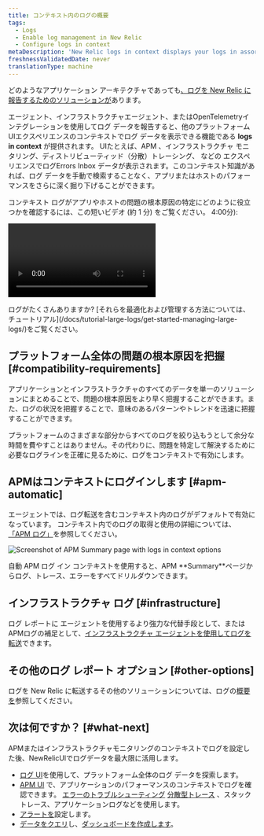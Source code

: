 ```yaml
---
title: コンテキスト内のログの概要
tags:
  - Logs
  - Enable log management in New Relic
  - Configure logs in context
metaDescription: 'New Relic logs in context displays your logs in assorted New Relic experiences, helping you more easily correlate and troubleshoot issues.'
freshnessValidatedDate: never
translationType: machine
---
```


どのようなアプリケーション アーキテクチャであっても[、ログを New Relic に報告するためのソリューションが](/docs/logs/get-started/get-started-log-management#integrate-logs)あります。

<InlinePopover type="apm"/>エージェント、インフラストラクチャエージェント、またはOpenTelemetryインテグレーションを使用してログ データを報告すると、他のプラットフォームUIエクスペリエンスのコンテキストでログ データを表示できる機能である <DNT>**logs in context**</DNT> が提供されます。 UIたとえば、APM 、インフラストラクチャ モニタリング、ディストリビューティッド（分散）トレーシング、 などの エクスペリエンスでログErrors Inbox データが表示されます。このコンテキスト知識があれば、ログ データを手動で検索することなく、アプリまたはホストのパフォーマンスをさらに深く掘り下げることができます。

コンテキスト ログがアプリやホストの問題の根本原因の特定にどのように役立つかを確認するには、この短いビデオ (約 1 分) をご覧ください。 4:00分):

<Video
  id="g--qjF2wTxI"
  type="youtube"
/>

<Callout variant="tip">
  ログがたくさんありますか? [それらを最適化および管理する方法については、チュートリアル](/docs/tutorial-large-logs/get-started-managing-large-logs/)をご覧ください。
</Callout>

## プラットフォーム全体の問題の根本原因を把握 [#compatibility-requirements]

アプリケーションとインフラストラクチャのすべてのデータを単一のソリューションにまとめることで、問題の根本原因をより早く把握することができます。また、ログの状況を把握することで、意味のあるパターンやトレンドを迅速に把握することができます。

プラットフォームのさまざまな部分からすべてのログを絞り込もうとして余分な時間を費やすことはありません。その代わりに、問題を特定して解決するために必要なログラインを正確に見るために、ログをコンテキストで有効にします。

## APMはコンテキストにログインします [#apm-automatic]

<InlinePopover type="apm"/>エージェントでは、ログ転送を含むコンテキスト内のログがデフォルトで有効になっています。 コンテキスト内での<InlinePopover type="apm"/>ログの取得と使用の詳細については、 [「APM ログ」](/docs/apm/new-relic-apm/getting-started/get-started-logs-context)を参照してください。

<img
  title="APM logs in context UI options"
  alt="Screenshot of APM Summary page with logs in context options"
  src="/images/logs_screenshot-full_apm-logs-in-context-in-ui.webp"
/>

<figcaption>
  自動 APM ログ イン コンテキストを使用すると、APM <DNT>**Summary**</DNT>ページからログ、トレース、エラーをすべてドリルダウンできます。
</figcaption>

## インフラストラクチャ ログ [#infrastructure]

ログ レポートに <InlinePopover type="apm"/>エージェントを使用するより強力な代替手段として、またはAPMログの補足として、[インフラストラクチャ エージェントを使用してログを転送](/docs/logs/forward-logs/forward-your-logs-using-infrastructure-agent)できます。

## その他のログ レポート オプション [#other-options]

ログを New Relic に転送するその他のソリューションについては、ログの[概要 を](/docs/logs/get-started/get-started-log-management#integrate-logs)参照してください。

<InstallFeedback/>

## 次は何ですか？ [#what-next]

APMまたはインフラストラクチャモニタリングのコンテキストでログを設定した後、NewRelicUIでログデータを最大限に活用します。

* [ログ UI](/docs/logs/log-management/ui-data/use-logs-ui)を使用して、プラットフォーム全体のログ データを探索します。
* [APM UI](/docs/logs/log-management/ui-data/use-logs-ui/#links) で、アプリケーションのパフォーマンスのコンテキストでログを確認できます。 [エラーのトラブルシューティング](/docs/apm/apm-ui-pages/error-analytics/errors-page-find-fix-verify-problems/) [分散型トレース](/docs/apm/distributed-tracing/ui-data/understand-use-distributed-tracing-data) 、スタックトレース、アプリケーションログなどを使用します。
* [アラートを](/docs/alerts-applied-intelligence/new-relic-alerts/alert-conditions/create-alert-conditions/)設定します。
* [データをクエリ](/docs/query-your-data/explore-query-data/get-started/introduction-querying-new-relic-data/)し、[ダッシュボードを作成します](/docs/query-your-data/explore-query-data/dashboards/introduction-dashboards/)。
